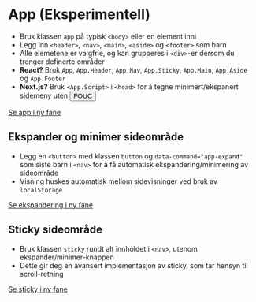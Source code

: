 
<Meta of={stories} />

# App (Eksperimentell)
- Bruk klassen `app` på typisk `<body>` eller en element inni
- Legg inn `<header>`, `<nav>`, `<main>`, `<aside>` og `<footer>` som barn
- Alle elemetene er valgfrie, og kan grupperes i `<div>`-er dersom du trenger definerte områder
- **React?** Bruk `App`, `App.Header`, `App.Nav`,  `App.Sticky`,  `App.Main`,  `App.Aside` og `App.Footer`
- **Next.js?** Bruk `<App.Script>` i `<head>` for å tegne minimert/ekspanert sidemeny uten <button type="button" data-popover="inline" popoverTarget='fouc'>FOUC</button><div className={styles.popover} popover="auto" id="fouc">Flash of unstyled content</div>
<div className="sbdocs-canvas-thumbnail">
  <a className={styles.button} data-arrow data-variant="primary" target="_blank" href="/iframe.html?globals=&id=designsystem-app--default">Se app i ny fane</a>
  <Canvas of={stories.Default} />
</div>

## Ekspander og minimer sideområde
- Legg en `<button>` med klassen `button` og `data-command="app-expand"` som siste barn i `<nav>` for å få automatisk ekspandering/minimering av sideområde
- Visning huskes automatisk mellom sidevisninger ved bruk av `localStorage`
<div className="sbdocs-canvas-thumbnail">
  <a className={styles.button} data-arrow data-variant="primary" target="_blank" href="/iframe.html?globals=&id=designsystem-app--default">Se ekspandering i ny fane</a>
  <Canvas of={stories.Default} />
</div>

## Sticky sideområde
- Bruk klassen `sticky` rundt alt innholdet i `<nav>`, utenom ekspander/minimer-knappen
- Dette gir deg en avansert implementasjon av sticky, som tar hensyn til scroll-retning
<div className="sbdocs-canvas-thumbnail">
  <a className={styles.button} data-arrow data-variant="primary"target="_blank" href="/iframe.html?globals=&id=designsystem-app--with-complex-content">Se sticky i ny fane</a>
  <Canvas of={stories.Default} />
</div>

<CssVariables component="app" />